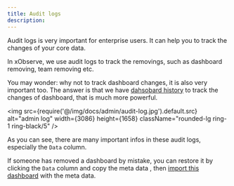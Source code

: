```yaml
---
title: Audit logs
description: 
---
```



Audit logs is very important for enterprise users. It can help you to track the changes of your core data. 

In xObserve, we use audit logs to track the removings, such as dashboard removing, team removing etc. 
 
You may wonder: why not to track dashboard changes, it is also very important too. The answer is that we have [dahsobard history](http://localhost:3002/docs/tutorial-home#view-history) to track the changes of dashboard, that is much more powerful.


<img src={require('@/img/docs/admin/audit-log.jpg').default.src} alt="admin log" width={3086} height={1658} className="rounded-lg ring-1 ring-black/5" />

As you can see, there are many important infos in these audit logs, especially the `Data` column.

If someone has removed a dashboard by mistake, you can restore it by clicking the `Data` column and copy the meta data , then [import this dashboard](/docs/dashboard-import) with the meta data.